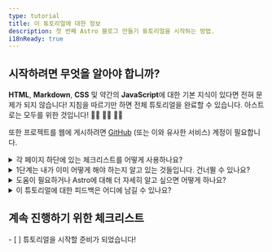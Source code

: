 ```yaml
---
type: tutorial
title: 이 튜토리얼에 대한 정보
description: 첫 번째 Astro 블로그 만들기 튜토리얼을 시작하는 방법.
i18nReady: true
---
```




## 시작하려면 무엇을 알아야 합니까?

**HTML**, **Markdown**, **CSS** 및 약간의 **JavaScript**에 대한 기본 지식이 있다면 전혀 문제가 되지 않습니다! 지침을 따르기만 하면 전체 튜토리얼을 완료할 수 있습니다. 아스트로는 모두를 위한 것입니다! 🧑‍🚀 👩‍🚀 👨‍🚀

또한 프로젝트를 웹에 게시하려면 [GitHub](https://github.com) (또는 이와 유사한 서비스) 계정이 필요합니다.

<details>
<summary>각 페이지 하단에 있는 체크리스트를 어떻게 사용하나요?</summary>

우선 체크리스트를 먼저 확인합니다!

각 페이지 끝에는 지금 수행할 수 있는 작업에 대한 클릭 가능한 체크리스트가 있습니다. 튜토리얼 추적기에서 진행 상황을 보려면 다음 항목을 선택하세요.

추적기 사용은 선택 사항이지만 여러 번 방문하여 튜토리얼을 완료하면 위치를 기억하는 데 도움이 될 수 있습니다. 나중에 다시 방문하고 싶은 단위를 상기시키기 위해 일부 체크리스트를 비워 둘 수도 있습니다.

(이 데이터는 브라우저의 로컬 저장소에만 저장되며 다른 곳에서는 사용할 수 없습니다. Astro에서는 데이터를 전송하거나 저장하지 않습니다.)
</details>

<details>
<summary>1단계는 내가 이미 어떻게 해야 하는지 알고 있는 것들입니다. 건너뛸 수 있나요?</summary>

[1단계](/ko/tutorial/1-setup/) 강의를 통해 튜토리얼을 완료하는 데 필요한 개발 도구와 온라인 계정이 있는지 확인할 수 있습니다. 새 Astro 프로젝트를 생성하고, GitHub에 저장하고, Netlify에 배포하는 과정을 안내합니다.

[비어있는 새 Astro 프로젝트를 생성](/ko/install-and-setup/)하고 설정에 익숙하다면 안전하게 [2단계](/ko/tutorial/2-pages/)로 건너뛸 수 있습니다. 프로젝트에서 새 페이지를 만들기 시작합니다.
</details>

<details>
<summary>도움이 필요하거나 Astro에 대해 더 자세히 알고 싶으면 어떻게 하나요?</summary>

우리의 [친절한 Astro Discord 서버](https://astro.build/chat)가 바로 그런 곳입니다!

지원 포럼 채널에 접속하여 질문을 하거나 `#general` 또는 `#off-topic`에서 인사하고 채팅하세요.
</details>

<details>
<summary>이 튜토리얼에 대한 피드백은 어디에 남길 수 있나요?</summary>

이 튜토리얼은 Docs 팀의 프로젝트입니다. Discord의 `#docs` 채널에서 우리를 찾거나 [GitHub의 문서 저장소](https://github.com/withastro/docs/issues)에 issues를 제출할 수 있습니다.
</details>

<Box icon="check-list">

## 계속 진행하기 위한 체크리스트

<Checklist>
- [ ] 튜토리얼을 시작할 준비가 되었습니다!
</Checklist>
</Box>
